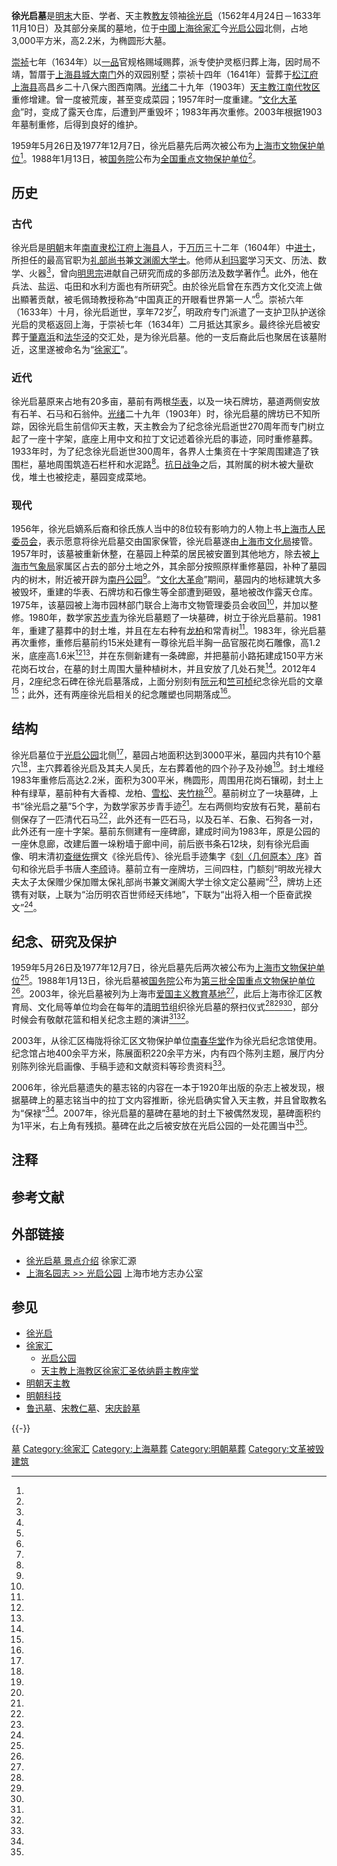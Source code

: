 {{文物保护单位
|级别 = 全国
|图片 = [[File:Tomb_of_Xu_Guangqi.jpg|300px]]
|名称 = 徐光启墓
|编号 = 3-254
|分类 = 古墓葬
|时代 = [[明朝|明]]
|所在 = [[上海市|上海市]][[徐汇区|徐汇区]][[徐家汇街道|徐家汇街道]][[徐家汇|徐家汇]][[光启公园|光启公园]]
|登录 = 1988年
|Cat = 上海全国重点文物保护单位
}}
'''徐光启墓'''是[[明末|明末]]大臣、学者、天主教[[平信徒|教友]]领袖[[徐光启|徐光启]]（1562年4月24日－1633年11月10日）及其部分亲属的墓地，位于[[中國|中國]][[上海|上海]][[徐家汇|徐家汇]]今[[光启公园|光启公园]]北侧，占地3,000平方米，高2.2米，为椭圆形大墓。

[[崇祯|崇祯]]七年（1634年）以[[一品|一品]]官规格赐域赐葬，派专使护灵柩归葬上海，因时局不靖，暂厝于[[上海老城厢|上海县城]][[大南门_(上海)|大南门]]外的双园别墅；崇祯十四年（1641年）营葬于[[松江府|松江府]][[上海县|上海县]]高昌乡二十八保六图西南隅。[[光绪|光绪]]二十九年（1903年）[[天主教江南代牧区|天主教江南代牧区]]重修增建。曾一度被荒废，甚至变成菜园；1957年时一度重建{{r|three|page=210}}。“[[文化大革命|文化大革命]]”时，变成了露天仓库，后遭到严重毁坏；1983年再次重修。2003年根据1903年墓制重修，后得到良好的维护。

1959年5月26日及1977年12月7日，徐光启墓先后两次被公布为[[上海市文物保护单位|上海市文物保护单位]]<ref name="two" />。1988年1月13日，被[[中华人民共和国国务院|国务院]]公布为[[全国重点文物保护单位|全国重点文物保护单位]]<ref name="one" />。

==历史==
=== 古代 ===
{{See also|徐光启}}

徐光启是[[明朝|明朝]]末年[[南直隶|南直隶]][[松江府|松江府]][[上海县|上海县]]人，于[[万历|万历]]三十二年（1604年）中[[进士|进士]]，所担任的最高官职为[[礼部尚书|礼部尚书]]兼[[文渊阁大学士|文渊阁大学士]]。他师从[[利玛窦|利玛窦]]学习天文、历法、数学、火器<ref name="six" />，曾向[[明思宗|明思宗]]进献自己研究而成的多部历法及数学著作<ref name="seven" />。此外，他在兵法、盐运、屯田和水利方面也有所研究<ref name="eight" />。由於徐光启曾在东西方文化交流上做出顯著贡献，被毛佩琦教授称為“中国真正的开眼看世界第一人”<ref name="four" />。崇祯六年（1633年）十月，徐光启逝世，享年72岁<ref name="five"/>，明政府专门派遣了一支护卫队护送徐光启的灵柩返回上海，于崇祯七年（1634年）二月抵达其家乡{{r|ten|page=70}}。最终徐光启被安葬于[[肇嘉浜|肇嘉浜]]和[[法华泾|法华泾]]的交汇处，是为徐光启墓。他的一支后裔此后也聚居在该墓附近，这里遂被命名为“[[徐家汇|徐家汇]]”{{r|nine|page=65}}。

===近代===
徐光启墓原来占地有20多亩，墓前有两根[[华表|华表]]，以及一块石牌坊，墓道两侧安放有石羊、石马和石翁仲。[[光绪|光绪]]二十九年（1903年）时，徐光启墓的牌坊已不知所踪，因徐光启生前信仰天主教{{r|twelve|page=62}}，天主教会为了纪念徐光启逝世270周年而专门树立起了一座十字架{{r|ten|page=71}}，底座上用中文和拉丁文记述着徐光启的事迹，同时重修墓葬。1933年时，为了纪念徐光启逝世300周年，各界人士集资在十字架周围建造了铁围栏，墓地周围筑造石栏杆和水泥路<ref name="nineteen"/>。[[抗日战争|抗日战争]]之后，其附属的树木被大量砍伐，堆土也被挖走，墓园变成菜地{{r|ten|page=71}}。

=== 现代 ===
1956年，徐光启嫡系后裔和徐氏族人当中的8位较有影响力的人物上书[[上海市人民委员会|上海市人民委员会]]，表示愿意将徐光启墓交由国家保管，徐光启墓遂由[[上海市文化局|上海市文化局]]接管。1957年时，该墓被重新休整，在墓园上种菜的居民被安置到其他地方，除去被[[上海市气象局|上海市气象局]]家属区占去的部分土地之外，其余部分按照原样重修墓园{{r|ten|page=71}}，补种了墓园内的树木{{r|eleven|page=93}}，附近被开辟为[[光启公园|南丹公园]]<ref name="two" />。“[[文化大革命|文化大革命]]”期间，墓园内的地标建筑大多被毁坏，重建的华表、石牌坊和石像生等全部遭到砸毁，墓地被改作露天仓库。1975年，该墓园被上海市园林部门联合上海市文物管理委员会收回<ref name="twenty" />，并加以整修{{r|ten|page=71}}。1980年，数学家[[苏步青|苏步青]]为徐光启墓题了一块墓碑，树立于徐光启墓前。1981年，重建了墓葬中的封土堆，并且在左右种有[[龙柏|龙柏]]和常青树<ref name="nineteen"/>。1983年，徐光启墓再次重修，重修后墓前约15米处建有一尊徐光启半胸一品官服花岗石雕像，高1.2米，底座高1.6米<ref name="twenty-two" /><ref name="nineteen" />{{备注 |1 = 该雕像后来被移动到了徐光启纪念馆中<ref name="twenty-four" />。}}，并在东侧新建有一条碑廊{{r|nine|page=65}}，并把墓前小路拓建成150平方米花岗石坟台，在墓的封土周围大量种植树木，并且安放了几处石凳<ref name="nineteen" />。2012年4月，2座纪念石碑在徐光启墓落成，上面分别刻有[[阮元|阮元]]和[[竺可桢|竺可桢]]纪念徐光启的文章<ref name="fifteen" />；此外，还有两座徐光启相关的纪念雕塑也同期落成<ref name="sixteen" />。

== 结构 ==
徐光启墓位于[[光启公园|光启公园]]北侧<ref name="twenty-two" />，墓园占地面积达到3000平米，墓园内共有10个墓穴<ref name="fourteen" />，主穴葬着徐光启及其夫人吴氏，左右葬着他的四个孙子及孙媳<ref name="twenty-two"/>。封土堆经1983年重修后高达2.2米，面积为300平米，椭圆形，周围用花岗石镶砌，封土上种有绿草，墓前种有大香樟、龙柏、[[雪松|雪松]]、[[夹竹桃|夹竹桃]]<ref name="nineteen"/>。墓前树立了一块墓碑，上书“徐光启之墓”5个字，为数学家苏步青手迹<ref name="twenty-two" />。左右两侧均安放有石凳，墓前右侧保存了一匹清代石马<ref name="twenty-one"/>，此外还有一匹石马，以及石羊、石象、石狗各一对，此外还有一座十字架。墓前东侧建有一座碑廊，建成时间为1983年，原是公园的一座休息廊，改建后置一垛粉墙于廊中间，前后嵌书条石12块，刻有徐光启画像、明末清初[[查继佐|查继佐]]撰文《徐光启传》、徐光启手迹集字《[[s:刻《幾何原本》序|刻〈几何原本〉序]]》首句和徐光启手书唐人[[李颀|李颀]]诗。墓前立有一座牌坊，三间四柱，门额刻“明故光禄大夫太子太保赠少保加赠太保礼部尚书兼文渊阁大学士徐文定公墓阙”<ref name="twenty "/>，牌坊上还镌有对联，上联为“治历明农百世师经天纬地”，下联为“出将入相一个臣奋武揆文”<ref name="twenty-three" />。

==纪念、研究及保护==
1959年5月26日及1977年12月7日，徐光启墓先后两次被公布为[[上海市文物保护单位|上海市文物保护单位]]<ref name="two"/>。1988年1月13日，徐光启墓被[[中华人民共和国国务院|国务院]]公布为[[第三批全国重点文物保护单位|第三批]][[全国重点文物保护单位|全国重点文物保护单位]]<ref name="one"/>。2003年，徐光启墓被列为上海市[[爱国主义教育基地|爱国主义教育基地]]<ref name="thirteen"/>，此后上海市徐汇区教育局、文化局等单位{{备注|1=有时为上海市文管委、徐汇区人民政府组织<ref name="twenty-eight"/>。}}均会在每年的[[清明节|清明节]]组织徐光启墓的祭扫仪式<ref name="twenty-five"/><ref name="twenty-six"/><ref name="fifteen"/>，部分时候会有敬献花篮和相关纪念主题的演讲<ref name="twenty-seven"/><ref name="twenty-eight"/>。

2003年，从徐汇区梅陇将徐汇区文物保护单位[[南春华堂|南春华堂]]作为徐光启纪念馆使用。纪念馆占地400余平方米，陈展面积220余平方米，内有四个陈列主题，展厅内分别陈列徐光启画像、手稿手迹和文献资料等珍贵资料<ref name="twenty-three" />。

2006年，徐光启墓遗失的墓志铭的内容在一本于1920年出版的杂志上被发现，根据墓碑上的墓志铭当中的拉丁文内容推断，徐光启确实曾入天主教，并且曾取教名为“保禄”<ref name="eighteen"/>。2007年，徐光启墓的墓碑在墓地的封土下被偶然发现，墓碑面积约为1平米，右上角有残损。墓碑在此之后被安放在光启公园的一处花圃当中<ref name="seventeen"/>。

== 注释 ==
{{notefoot}}
== 参考文献 ==
{{Reflist|2|refs=
<ref name="one">{{cite news |language = zh-cn |url = http://www.ncha.gov.cn/art/2014/5/20/art_1646_50355.html |title = 国务院关于公布第三批全国重点文物保护单位的通知 |publisher = 中华人民共和国国家文物局 |date = 2012-06-06 |accessdate = 2015-02-09 |archive-url = https://web.archive.org/web/20150225082632/http://www.sach.gov.cn/art/2014/5/20/art_1646_50355.html |archive-date = 2015-02-25 |dead-url = yes }}</ref>
<ref name="two">{{cite journal zh |author=曹永康,陈凌,谭玉峰 |date=2005-1 |title=徐光启墓复原研究 |journal=古建园林技术 |volume= |issue= |pages=9-17 |id= |url= |accessdate=2015-01-28 |quote= }}</ref>
<ref name="three">{{Cite book |author = 赵社民 |title = 中华名人墓葬| location = 北京 |publisher = 宗教文化出版社 |date = 2000-09-01 |pages = 481 |ISBN = 9787801232816 |accessdate = 2015-01-28 |quote = }}</ref>
<ref name="four">{{cite news |language = zh-cn |url = http://epaper.qingdaonews.com/html/qdrb/20150119/qdrb824030.html |title = 后学楷模徐光启 |publisher = 青岛晚报 |date = 2015-01-19 |accessdate = 2015-02-09 |archive-url = https://web.archive.org/web/20150402134052/http://epaper.qingdaonews.com/html/qdrb/20150119/qdrb824030.html |archive-date = 2015-04-02 |dead-url = yes }}</ref>
<ref name="five">《明史·列传一百三十九·徐光启传》：五年五月，以本官兼东阁大学士，入参机务，与郑以伟并命。寻加太子太保，进文渊阁。光启雅负经济才，有志用世。及柄用，年已老，值周延儒、温体仁专政，不能有所建白。明年十月卒。赠少保。</ref>
<ref name="six">《明史·列传一百三十九·徐光启传》：从西洋人利玛窦学天文、历算、火器，尽其术。</ref>
<ref name="seven">《明史·列传一百三十九·徐光启传》：（崇祯）四年春正月，光启进《日躔历指》一卷、《测天约说》二卷、《大测》二卷、《日躔表》二卷、《割圜八线表》六卷、《黄道升度》七卷、《黄赤距度表》一卷、《通率表》一卷。是冬十月辛丑朔日食，复上测候四说。其辩时差里差之法，最为详密。</ref>
<ref name="eight">《明史·列传一百三十九·徐光启传》：遂遍习兵机、屯田、盐策、水利诸书。</ref>
<ref name="nine">{{Cite book | author = 中国文物报社编 | title = 中华名人墓葬 | location = 北京 | publisher = 文物出版社 | date = 1989-09-01 | pages =241 | ISBN =9787501001651 | accessdate = 2015-01-28 | quote = }}</ref>
<ref name="ten">{{Cite book | editor = 袁一锋 主编 | title = 上海观光指南 | location = 上海 | publisher = 上海文化出版社 | date = 1994-01-01 | pages =240 | ISBN =7-80511-679-2 | accessdate = 2015-01-28 | quote = }}</ref>
<ref name="eleven">{{Cite book | author = 徐君峰、薛放 | title = 上海观光指南 | location = 西安 | publisher = 陕西旅游出版社 | date = 2001-11-01 | pages =159 | ISBN =7-5418-1791-0 | accessdate = 2015-01-28 | quote = }}</ref>
<ref name="twelve">{{Cite book | editor = 张伯山、王金堂 主编 | title = 中国自然与人文景观集成 | location = 北京 | publisher = 光明日报出版社 | date = 1998-01-01 | pages =373 | ISBN = 7-80145-059-0 | accessdate = 2015-01-28 | quote = }}</ref>
<ref name="thirteen">{{cite journal zh |author = 栗蔚菁 |date=2003-6 |title=徐光启墓修复方案诞生始末 |journal=科技日报 |volume= |issue= |pages=|id= |url= |accessdate=2015-01-28 |quote= }}</ref>
<ref name="fourteen">{{cite journal zh |author=吴超,顾雯,赵小芸,陆青青,金佩璐,白璇煜,张婷婷 |date=2001-4 |title=上海历史名人墓地寻访实录 |journal=文汇报 |volume= |issue= |pages=12 |id= |url= |accessdate=2015-01-28 |quote= }}</ref>
<ref name="fifteen">{{cite news |language=zh-cn |url =http://sh.eastday.com/m/20120423/u1a6507856.html |title = 徐光启石碑在光启公园揭幕 |publisher = 东方网 |date =2012-04-23 |accessdate = 2015-02-09}}</ref>
<ref name="sixteen">{{cite news |language=zh-cn |url =http://sh.eastday.com/m/20120417/u1a6492426.html |title = 光启公园将再添两座徐光启雕塑 |publisher = 东方网 |date =2012-04-17 |accessdate = 2015-02-09}}</ref>
<ref name="seventeen">{{cite news |language=zh-cn |url =http://news.sina.com.cn/s/2007-10-14/130012724776s.shtml |title = 徐光启曾有个“洋名”叫保罗 |publisher = 新浪新闻中心 |date =2007-10-14 |accessdate = 2015-02-09}}</ref>
<ref name="eighteen">{{cite news |language=zh-cn |url =http://news.qq.com/a/20071015/002454.htm |title = 上海寻找到366年前徐光启墓碑及墓志铭 |publisher = 腾讯新闻 |date = 2007-10-15 |accessdate = 2015-02-09}}</ref>
<ref name="nineteen">{{cite news |language=zh-cn |url = http://www.shtong.gov.cn/Newsite/node2/node4/node2249/xuhui/node38753/node38805/node63538/userobject1ai24027.html |title = 上海市徐汇区地方志·文化·文物史迹·徐光启墓 |publisher = 上海市地方志办公室 |date =2007-10-15 |accessdate = 2015-02-09}}</ref>
<ref name="twenty">{{cite news |language = zh-cn |url = http://www.shtong.gov.cn/newsite/node2/node2245/node4467/node20332/node20410/node63793/userobject1ai15812.html |title = 上海文物博物馆志·文物古迹·名人故居、祠、墓、纪念碑 ·墓 |publisher = 上海市地方志办公室 |date = 2007-10-15 |accessdate = 2015-02-09 |archive-date = 2016-03-05 |archive-url = https://web.archive.org/web/20160305034803/http://www.shtong.gov.cn/newsite/node2/node2245/node4467/node20332/node20410/node63793/userobject1ai15812.html |dead-url = no }}</ref>
<ref name="twenty-one">{{cite news |language=zh-cn |url=http://www.shtong.gov.cn/newsite/node2/node2245/node70862/node70872/node70941/node70945/userobject1ai73757.html |title=上海地名志·经济文化地名·文化类·纪念地 |publisher=上海市地方志办公室 |date=2007-10-15 |accessdate=2015-02-09 |deadurl=yes |archiveurl=https://web.archive.org/web/20150402133353/http://www.shtong.gov.cn/Newsite/node2/node2245/node70862/node70872/node70941/node70945/userobject1ai73757.html |archivedate=2015-04-02 }}</ref>
<ref name="twenty-two">{{cite news |language=zh-cn |url = http://www.shtong.gov.cn/newsite/node2/node2245/node69854/node69860/node69916/node69929/userobject1ai69591.html |title = 上海园林志·公园·纪念性公园·光启公园 |publisher = 上海市地方志办公室 |date = 2007-10-15 |accessdate = 2015-02-09}}</ref>
<ref name="twenty-three">{{cite news |language = zh-cn |url = http://www.shtong.gov.cn/newsite/node2/node71994/node82435/node82459/index.html |title = 上海名园志·光启公园 |publisher = 上海市地方志办公室 |date = 2007-10-15 |accessdate = 2015-02-09 |archive-date = 2020-09-23 |archive-url = https://web.archive.org/web/20200923124347/http://www.shtong.gov.cn/newsite/node2/node71994/node82435/node82459/index.html |dead-url = no }}</ref>
<ref name="twenty-four">{{cite news |language = zh-cn |url = http://news.163.com/10/0407/09/63LHOK1S000146BB.html |title = 徐汇各界人士祭扫徐光启墓 |publisher = 网易新闻 |date = 2010-04-05 |accessdate = 2015-02-09 |archive-url = https://web.archive.org/web/20150223062628/http://news.163.com/10/0407/09/63LHOK1S000146BB.html |archive-date = 2015-02-23 |dead-url = yes }}</ref>
<ref name="twenty-five">{{cite news |language = zh-cn |url = http://www.shanghai.gov.cn/shanghai/node2314/node2315/node4411/u21ai493776.html |title = 徐汇区在徐光启墓地举办清明祭扫仪式 |publisher = 上海科普网 |date = 2011-04-02 |accessdate = 2015-02-09}}</ref>
<ref name="twenty-six">{{cite news |language=zh-cn |url =http://sh.eastday.com/m/20130405/u1a7303479.html |title = 徐汇区祭扫徐光启 向徐光启墓敬献花篮和鲜花 |publisher = 上海新闻 |date =2013-04-05 |accessdate = 2015-02-09}}</ref>
<ref name="twenty-seven">{{cite news |language=zh-cn |url = http://news.ifeng.com/gundong/detail_2014_04/05/35501496_0.shtml |title = 徐汇举办徐光启清明祭扫活动 |publisher = 凤凰新闻 |date = 2014-04-05 |accessdate = 2015-02-09}}</ref>
<ref name="twenty-eight">{{cite news |language = zh-cn |url = http://news.sina.com.cn/c/2007-04-06/080811580594s.shtml |title = 徐汇举办徐光启清明祭扫活动 |publisher = 新浪新闻 |date = 2007-04-06 |accessdate = 2015-02-09}}</ref>
}}

== 外部链接 ==
{{Commonscat|Tomb of Xu Guangqi}}
* [https://web.archive.org/web/20150321032437/http://www.xjh.sh.cn/pages/gqgyxgqjng 徐光启墓 景点介绍] 徐家汇源
* [http://www.shtong.gov.cn/newsite/node2/node71994/node82435/node82459/index.html 上海名园志 >> 光启公园]{{Wayback|url=http://www.shtong.gov.cn/newsite/node2/node71994/node82435/node82459/index.html |date=20200923124347 }} 上海市地方志办公室

== 参见 ==
{{Portal box|中国文化遗产|中国建筑|上海|天主教|死亡|历史}}
* [[徐光启|徐光启]]
* [[徐家汇|徐家汇]]
** [[光启公园|光启公园]]
** [[天主教上海教区|天主教上海教区]][[徐家汇圣依纳爵主教座堂|徐家汇圣依纳爵主教座堂]]
* [[明朝天主教|明朝天主教]]
* [[明朝科技|明朝科技]]
* [[鲁迅墓|鲁迅墓]]、[[宋教仁墓|宋教仁墓]]、[[宋庆龄墓|宋庆龄墓]]

{{-}}
{{徐家汇}}
{{上海全国重点文物保护单位}}
{{上海市爱国主义教育基地}}

[[Category:徐光启|墓]]
[[Category:徐家汇|Category:徐家汇]]
[[Category:上海墓葬|Category:上海墓葬]]
[[Category:明朝墓葬|Category:明朝墓葬]]
[[Category:文革被毁建筑|Category:文革被毁建筑]]

{{Good article}}